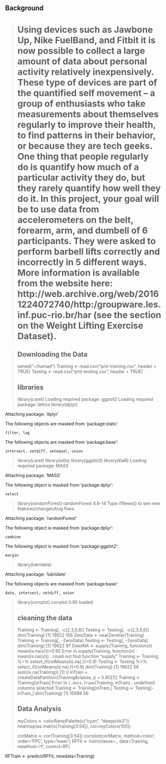 ## Background ##
> # Using devices such as Jawbone Up, Nike FuelBand, and Fitbit it is now possible to collect a large amount of data about personal activity relatively inexpensively. These type of devices are part of the quantified self movement – a group of enthusiasts who take measurements about themselves regularly to improve their health, to find patterns in their behavior, or because they are tech geeks. One thing that people regularly do is quantify how much of a particular activity they do, but they rarely quantify how well they do it. In this project, your goal will be to use data from accelerometers on the belt, forearm, arm, and dumbell of 6 participants. They were asked to perform barbell lifts correctly and incorrectly in 5 different ways. More information is available from the website here: http://web.archive.org/web/20161224072740/http:/groupware.les.inf.puc-rio.br/har (see the section on the Weight Lifting Exercise Dataset).
 

> ## Downloading the Data ##
> setwd("~/hamad")
> Training <- read.csv("pml-training.csv", header = TRUE)
> Testing <- read.csv("pml-testing.csv", header = TRUE)
> 
> ## libraries ##
> library(caret)
Loading required package: ggplot2
Loading required package: lattice
> library(dplyr)

Attaching package: ‘dplyr’

The following objects are masked from ‘package:stats’:

    filter, lag

The following objects are masked from ‘package:base’:

    intersect, setdiff, setequal, union

> library(caret)
> library(utils)
> library(ggplot2)
> library(klaR)
Loading required package: MASS

Attaching package: ‘MASS’

The following object is masked from ‘package:dplyr’:

    select

> library(randomForest)
randomForest 4.6-14
Type rfNews() to see new features/changes/bug fixes.

Attaching package: ‘randomForest’

The following object is masked from ‘package:dplyr’:

    combine

The following object is masked from ‘package:ggplot2’:

    margin

> library(lubridate)

Attaching package: ‘lubridate’

The following objects are masked from ‘package:base’:

    date, intersect, setdiff, union

> library(corrplot)
corrplot 0.90 loaded
> 
> 
> ## cleaning the data ##
> Training <- Training[, -c(2,3,5,6)]
> Testing <- Testing[, -c(2,3,5,6)]
> dim(Training)
[1] 19622   156
> ZeroData <- nearZeroVar(Training)
> Training <- Training[, -ZeroData]
> Testing <- Testing[, -ZeroData]
> dim(Training)
[1] 19622    97
> DeletNA <- supply(Training, function(x) mean(is.na(x)))>0.95
Error in supply(Training, function(x) mean(is.na(x))) : 
  could not find function "supply"
> Training <- Training %>% select_if(colMeans(is.na(.))<0.9)
> Testing <- Testing %>% select_if(colMeans(is.na(.))<0.9)
> dim(Training)
[1] 19622    56
> sum(is.na(Training))
[1] 0
> inTrain = createDataPartition(Training$classe, p = 0.8)[[1]]
> Training <- Training[inTrain]
Error in `[.data.frame`(Training, inTrain) : undefined columns selected
> Training <- Training[inTrain,]
> Testing <- Testing[-inTrain,]
> dim(Training)
[1] 15699    56
> 
> 
> ## Data Analysis ##
> myColors <- colorRampPalette(c("cyan", "deeppink3"))
> heatmap(as.matrix(Training[3:54]), col=myColors(100))
> 
> corMatrix <- cor(Training[3:54])
> corrplot(corMatrix, method='color', order='FPC', type='lower')
> RFFit <- train(classe~., data=Training, meathod='rf', control=RF)

RFTrain <- predict(RFFit, newdata=Training)
